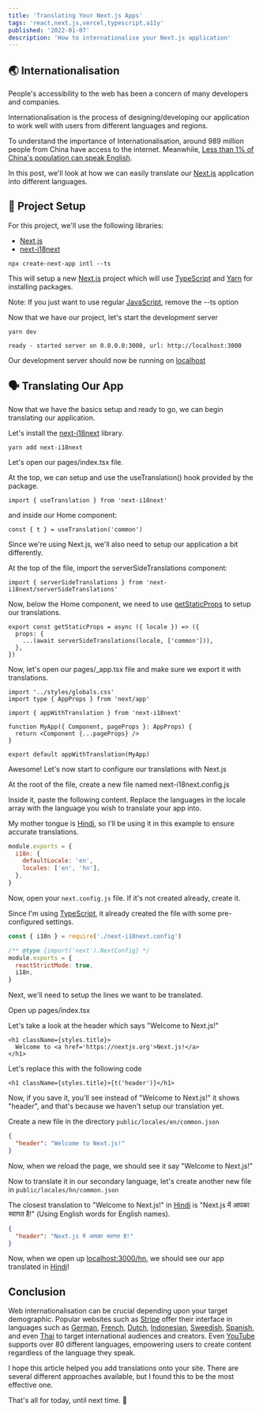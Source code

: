 ```yaml
---
title: 'Translating Your Next.js Apps'
tags: 'react,next.js,vercel,typescript,a11y'
published: '2022-01-07'
description: 'How to internationalise your Next.js application'
---
```


## 🌏 Internationalisation

People's accessibility to the web has been a concern of many developers and companies.

Internationalisation is the process of designing/developing our application to work well with users from different languages and regions.

To understand the importance of Internationalisation, around 989 million people from China have access to the internet. Meanwhile, [Less than 1% of China's population can speak English](https://en.wikipedia.org/wiki/List_of_countries_by_English-speaking_population).

In this post, we'll look at how we can easily translate our [Next.js] application into different languages.

## 🚀 Project Setup

For this project, we'll use the following libraries:

- [Next.js]
- [next-i18next](https://next-i18next.com/)

```bash:terminal
npx create-next-app intl --ts
```

This will setup a new [Next.js] project which will use [TypeScript](https://typescriptlang.org) and [Yarn](https://yarnpkg.com/) for installing packages.

Note: If you just want to use regular [JavaScript](https://developer.mozilla.org/en-US/docs/Web/JavaScript), remove the --ts option

Now that we have our project, let's start the development server

```bash:terminal
yarn dev

ready - started server on 0.0.0.0:3000, url: http://localhost:3000
```

Our development server should now be running on [localhost](http://localhost:3000)

## 🗣️ Translating Our App

Now that we have the basics setup and ready to go, we can begin translating our application.

Let's install the [next-i18next](https://next-i18next.com/) library.

```bash:terminal
yarn add next-i18next
```

Let's open our pages/index.tsx file.

At the top, we can setup and use the useTranslation() hook provided by the package.

```tsx:pages/index.tsx
import { useTranslation } from 'next-i18next'
```

and inside our Home component:

```
const { t } = useTranslation('common')
```

Since we're using Next.js, we'll also need to setup our application a bit differently.

At the top of the file, import the serverSideTranslations component:

```tsx:pages/index.tsx
import { serverSideTranslations } from 'next-i18next/serverSideTranslations'
```

Now, below the Home component, we need to use [getStaticProps](https://nextjs.org/docs/basic-features/data-fetching#getstaticprops-static-generation) to setup our translations.

```tsx:pages/index.tsx
export const getStaticProps = async ({ locale }) => ({
  props: {
    ...(await serverSideTranslations(locale, ['common'])),
  },
})
```

Now, let's open our pages/\_app.tsx file and make sure we export it with translations.

```tsx:pages/_app.tsx
import '../styles/globals.css'
import type { AppProps } from 'next/app'

import { appWithTranslation } from 'next-i18next'

function MyApp({ Component, pageProps }: AppProps) {
  return <Component {...pageProps} />
}

export default appWithTranslation(MyApp)
```

Awesome! Let's now start to configure our translations with Next.js

At the root of the file, create a new file named next-i18next.config.js

Inside it, paste the following content. Replace the languages in the locale array with the language you wish to translate your app into.

My mother tongue is [Hindi](https://en.wikipedia.org/wiki/Hindi), so I'll be using it in this example to ensure accurate translations.

```js:next-i18next.config.js
module.exports = {
  i18n: {
    defaultLocale: 'en',
    locales: ['en', 'hn'],
  },
}
```

Now, open your `next.config.js` file. If it's not created already, create it.

Since I'm using [TypeScript](https://typescriptlang.org), it already created the file with some pre-configured settings.

```js:next.config.js
const { i18n } = require('./next-i18next.config')

/** @type {import('next').NextConfig} */
module.exports = {
  reactStrictMode: true,
  i18n,
}
```

Next, we'll need to setup the lines we want to be translated.

Open up pages/index.tsx

Let's take a look at the header which says "Welcome to Next.js!"

```tsx:pages/index.tsx
<h1 className={styles.title}>
  Welcome to <a href='https://nextjs.org'>Next.js!</a>
</h1>
```

Let's replace this with the following code

```tsx:pages/index.tsx
<h1 className={styles.title}>{t('header')}</h1>
```

Now, if you save it, you'll see instead of "Welcome to Next.js!" it shows "header", and that's because we haven't setup our translation yet.

Create a new file in the directory `public/locales/en/common.json`

```json:public/locales/en/common.json
{
  "header": "Welcome to Next.js!"
}
```

Now, when we reload the page, we should see it say "Welcome to Next.js!"

Now to translate it in our secondary language, let's create another new file in `public/locales/hn/common.json`

The closest translation to "Welcome to Next.js!" in [Hindi](https://en.wikipedia.org/wiki/Hindi) is "Next.js में आपका स्वागत है!" (Using English words for English names).

```json:public/locales/hn/common.json
{
  "header": "Next.js में आपका स्वागत है!"
}
```

Now, when we open up [localhost:3000/hn](http://localhost:3000/hn), we should see our app translated in [Hindi](https://en.wikipedia.org/wiki/Hindi)!

## Conclusion

Web internationalisation can be crucial depending upon your target demographic. Popular websites such as [Stripe](https://stripe.com/) offer their interface in languages such as [German](https://stripe.com/en-gb-us/de-us), [French](https://stripe.com/en-gb-us/fr-us), [Dutch](https://stripe.com/en-gb-us/nl-us), [Indonesian](https://stripe.com/id-us), [Sweedish](https://stripe.com/sv-us), [Spanish](https://stripe.com/en-gb-us/es-us), and even [Thai](https://stripe.com/en-gb-us/th-us) to target international audiences and creators. Even [YouTube](https://www.oberlo.com/blog/youtube-statistics) supports over 80 different languages, empowering users to create content regardless of the language they speak.

I hope this article helped you add translations onto your site. There are several different approaches available, but I found this to be the most effective one.

That's all for today, until next time. 👋

[next.js]: https://nextjs.org
